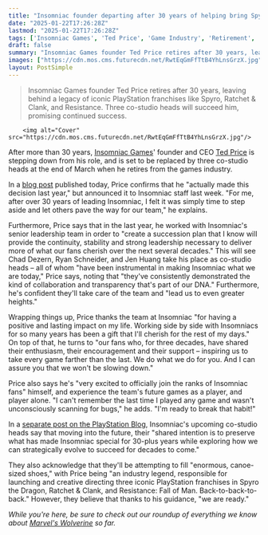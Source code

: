 ```yaml
---
title: "Insomniac founder departing after 30 years of helping bring Spyro, Ratchet, and Spider-Man to life"
date: "2025-01-22T17:26:28Z"
lastmod: "2025-01-22T17:26:28Z"
tags: ['Insomniac Games', 'Ted Price', 'Game Industry', 'Retirement', 'PlayStation', 'Spyro the Dragon', 'Ratchet & Clank', 'Resistance', "Marvel's Wolverine"]
draft: false
summary: "Insomniac Games founder Ted Price retires after 30 years, leaving behind a legacy of iconic PlayStation franchises like Spyro, Ratchet & Clank, and Resistance.  Three co-studio heads will succeed him, promising continued success."
images: ["https://cdn.mos.cms.futurecdn.net/RwtEqGmFfTtB4YhLnsGrzX.jpg"]
layout: PostSimple
---
```

> Insomniac Games founder Ted Price retires after 30 years, leaving behind a legacy of iconic PlayStation franchises like Spyro, Ratchet & Clank, and Resistance.  Three co-studio heads will succeed him, promising continued success.


        <img alt="Cover" src="https://cdn.mos.cms.futurecdn.net/RwtEqGmFfTtB4YhLnsGrzX.jpg"/>
        
After more than 30 years, [<u>Insomniac Games</u>](https://www.gamesradar.com/tag/insomniac-games/)' founder and CEO [<u>Ted Price</u>](https://www.gamesradar.com/Ted-Price-Collected-Works/) is stepping down from his role, and is set to be replaced by three co-studio heads at the end of March when he retires from the games industry.

In a [<u>blog post</u>](https://sonyinteractive.com/en/news/blog/ted-price-announces-retirement/) published today, Price confirms that he "actually made this decision last year," but announced it to Insomniac staff last week. "For me, after over 30 years of leading Insomniac, I felt it was simply time to step aside and let others pave the way for our team," he explains. 

Furthermore, Price says that in the last year, he worked with Insomniac's senior leadership team in order to "create a succession plan that I know will provide the continuity, stability and strong leadership necessary to deliver more of what our fans cherish over the next several decades." This will see Chad Dezern, Ryan Schneider, and Jen Huang take his place as co-studio heads – all of whom "have been instrumental in making Insomniac what we are today," Price says, noting that "they've consistently demonstrated the kind of collaboration and transparency that's part of our DNA." Furthermore, he's confident they'll take care of the team and "lead us to even greater heights."

Wrapping things up, Price thanks the team at Insomniac "for having a positive and lasting impact on my life. Working side by side with Insomniacs for so many years has been a gift that I'll cherish for the rest of my days." On top of that, he turns to "our fans who, for three decades, have shared their enthusiasm, their encouragement and their support – inspiring us to take every game farther than the last. We do what we do for you. And I can assure you that we won't be slowing down."

Price also says he's "very excited to officially join the ranks of Insomniac fans" himself, and experience the team's future games as a player, and player alone. "I can't remember the last time I played any game and wasn't unconsciously scanning for bugs," he adds. "I'm ready to break that habit!"

In a [<u>separate post on the PlayStation Blog</u>](https://blog.playstation.com/2025/01/22/whats-next-for-insomniac-games/), Insomniac's upcoming co-studio heads say that moving into the future, their "shared intention is to preserve what has made Insomniac special for 30-plus years while exploring how we can strategically evolve to succeed for decades to come." 

They also acknowledge that they'll be attempting to fill "enormous, canoe-sized shoes," with Price being "an industry legend, responsible for launching and creative directing three iconic PlayStation franchises in Spyro the Dragon, Ratchet & Clank, and Resistance: Fall of Man. Back-to-back-to-back." However, they believe that thanks to his guidance, "we are ready."

*While you're here, be sure to check out our roundup of everything we know about *[<u><em>Marvel's Wolverine</em></u>](https://www.gamesradar.com/marvels-wolverine-guide/)* so far.*
        